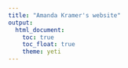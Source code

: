 ```yaml
---
title: "Amanda Kramer's website"
output: 
  html_document:
    toc: true
    toc_float: true
    theme: yeti
---
```


